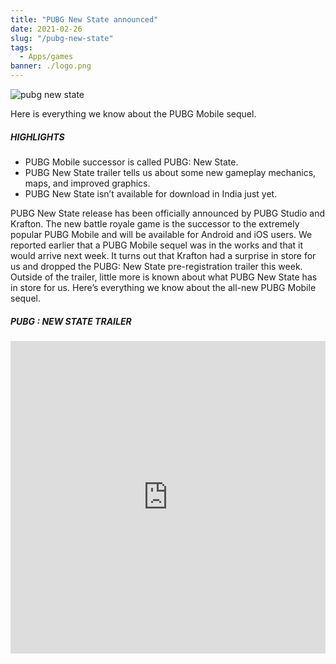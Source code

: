 ---
title: "PUBG New State announced"
date: 2021-02-26
slug: "/pubg-new-state"
tags:
  - Apps/games
banner: ./logo.png
---
![pubg new state](./logo.png)

Here is everything we know about the PUBG Mobile sequel.
##### HIGHLIGHTS

- PUBG Mobile successor is called PUBG: New State.
- PUBG New State trailer tells us about some new gameplay mechanics, maps, and improved graphics.
- PUBG New State isn’t available for download in India just yet.

PUBG New State release has been officially announced by PUBG Studio and Krafton. The new battle royale game is the successor to the extremely popular PUBG Mobile and will be available for Android and iOS users. We reported earlier that a PUBG Mobile sequel was in the works and that it would arrive next week. It turns out that Krafton had a surprise in store for us and dropped the PUBG: New State pre-registration trailer this week. Outside of the trailer, little more is known about what PUBG New State has in store for us. Here’s everything we know about the all-new PUBG Mobile sequel.

##### PUBG : NEW STATE TRAILER
<iframe width="100%" height="500" src="https://www.youtube.com/embed/v-7XAgT1Z1w" frameBorder="0" allow="accelerometer; autoplay; clipboard-write; encrypted-media; gyroscope; picture-in-picture"
        allowFullScreen/>

The PUBG New State trailer confirms some speculation we made about the title. For starters, the game is set in the future (2051, to be precise). There’s a new map too, set in a dystopian setting. PUBG New State’s official Google Play Store listing says that is 8×8 in size. Several new vehicles have been introduced, including an ATV (all-terrain vehicle). The selection of guns is more or less the same, but we can expect the developers to add new ones as time passes. New gameplay mechanics include acquiring supplies via a drone and an expandable shield that can be deployed to block enemy fire. As expected, the graphics are significantly better than that of the original PUBG Mobile. This is all we know about PUBG New State gameplay at the moment.

##### PUBG New State pre-registration link

Although PUBG New State has a [Google Play Store listing](https://play.google.com/store/apps/details?id=com.pubg.newstate), there appears to be no option to pre-register in India. PUBG New State pre-order link on the Apple App Store is yet to go live. Those outside India who are able to pre-order the game will receive exclusive benefits such as a limited vehicle skin. Krafton could solicit community help to beta test the game sometime in the future. It is common for developers to beta test a game rigorously before a public release.

##### Is PUBG New State free?

A massive part of the original PUBG Mobile’s success could be attributed to its free-to-play model. Unlike other mobile games’ blatantly play to win mechanics, PUBG Mobile levelled the playing field by offering cosmetic-only microtransactions. PUBG: New State’s Google Play Store page says that it will have in-game microtransactions, but the game should be free to download much like PUBG Mobile.

![pubg logo](./unnamed.png)

##### Will PUBG New State run on my phone?

PUBG New State requires devices running Android 6.0 or higher and at least 2.5GB of RAM. There is no mention of SoC requirements just yet, but those should be revealed soon. Looking at the visual fidelity that PUBG New State has to offer, it has the potential to push even the beefiest gaming smartphone to its limits. Krafton is pretty adept at optimizing its games for older/entry-level smartphones, but the experience might not be optimal. As it stands now, PUBG: New State should run properly on most modern-day smartphones, but we can’t promise the same on some older devices.

##### Is PUBG New State available in India?

![pubg google play](./pubg.png)

Due to the PUBG Mobile ban in India, it seems it will be a while before PUBG New State releases in the country. To recall, Krafton announced PUBG Mobile India game that is yet to get the green light for launch. Since there is no word yet on the PUBG Mobile India launch, it’s unclear when PUBG New State will arrive even though China-based Tencent is no longer the publisher. The Google Play Store listing is bereft of any option to pre-register for the game, but that option should pop up soon if things change in favour of Krafton. Keep an eye out on the official [PUBG New State website](https://newstate.pubg.com/index.html#) to find out about new developments.